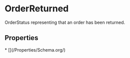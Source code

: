   
# OrderReturned

OrderStatus representing that an order has been returned.

## Properties

<Grid>
* [](/Properties/Schema.org/)
</Grid>

